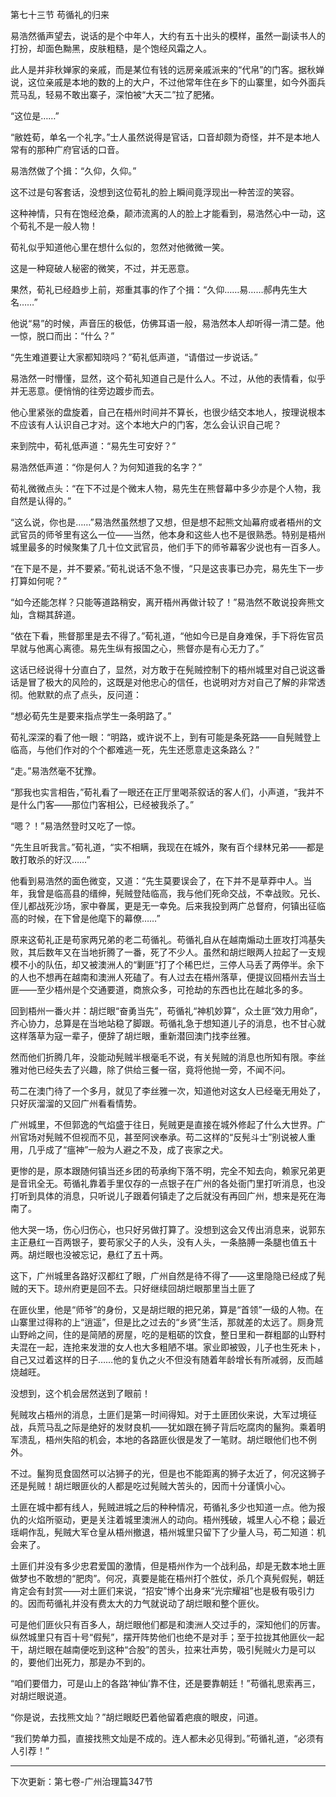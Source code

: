 

第七十三节 苟循礼的归来

易浩然循声望去，说话的是个中年人，大约有五十出头的模样，虽然一副读书人的打扮，却面色黝黑，皮肤粗糙，是个饱经风霜之人。

此人是并非秋婵家的亲戚，而是某位有钱的远房亲戚派来的“代帛”的门客。据秋婵说，这位亲戚是本地的数的上的大户，不过他常年住在乡下的山寨里，如今外面兵荒马乱，轻易不敢出寨子，深怕被“大天二”拉了肥猪。

“这位是……”

“敝姓荀，单名一个礼字。”士人虽然说得是官话，口音却颇为奇怪，并不是本地人常有的那种广府官话的口音。

易浩然做了个揖：“久仰，久仰。”

这不过是句客套话，没想到这位荀礼的脸上瞬间竟浮现出一种苦涩的笑容。

这种神情，只有在饱经沧桑，颠沛流离的人的脸上才能看到，易浩然心中一动，这个荀礼不是一般人物！

荀礼似乎知道他心里在想什么似的，忽然对他微微一笑。

这是一种窥破人秘密的微笑，不过，并无恶意。

果然，荀礼已经趋步上前，郑重其事的作了个揖：“久仰……易……郝冉先生大名……”

他说“易”的时候，声音压的极低，仿佛耳语一般，易浩然本人却听得一清二楚。他一惊，脱口而出：“什么？”

“先生难道要让大家都知晓吗？”荀礼低声道，“请借过一步说话。”

易浩然一时懵懂，显然，这个荀礼知道自己是什么人。不过，从他的表情看，似乎并无恶意。便悄悄的往旁边踱步而去。

他心里紧张的盘旋着，自己在梧州时间并不算长，也很少结交本地人，按理说根本不应该有人认识自己才对。这个本地大户的门客，怎么会认识自己呢？

来到院中，荀礼低声道：“易先生可安好？”

易浩然低声道：“你是何人？为何知道我的名字？”

荀礼微微点头：“在下不过是个微末人物，易先生在熊督幕中多少亦是个人物，我自然是认得的。”

“这么说，你也是……”易浩然虽然想了又想，但是想不起熊文灿幕府或者梧州的文武官员的师爷里有这么一位――当然，他本身和这些人也不是很熟悉。特别是梧州城里最多的时候聚集了几十位文武官员，他们手下的师爷幕客少说也有一百多人。

“在下是不是，并不要紧。”荀礼说话不急不慢，“只是这丧事已办完，易先生下一步打算如何呢？”

“如今还能怎样？只能等道路稍安，离开梧州再做计较了！”易浩然不敢说投奔熊文灿，含糊其辞道。

“依在下看，熊督那里是去不得了。”荀礼道，“他如今已是自身难保，手下将佐官员早就与他离心离德。易先生纵有报国之心，熊督亦是有心无力了。”

这话已经说得十分直白了，显然，对方敢于在髡贼控制下的梧州城里对自己说这番话是冒了极大的风险的，这既是对他忠心的信任，也说明对方对自己了解的非常透彻。他默默的点了点头，反问道：

“想必荀先生是要来指点学生一条明路了。”

荀礼深深的看了他一眼：“明路，或许说不上，到有可能是条死路――自髡贼登上临高，与他们作对的个个都难逃一死，先生还愿意走这条路么？”

“走。”易浩然毫不犹豫。

“那我也实言相告，”荀礼看了一眼还在正厅里喝茶叙话的客人们，小声道，“我并不是什么门客――那位门客相公，已经被我杀了。”

“嗯？！”易浩然登时又吃了一惊。

“先生且听我言。”荀礼道，“实不相瞒，我现在在城外，聚有百个绿林兄弟――都是敢打敢杀的好汉……”

他看到易浩然的面色微变，又道：“先生莫要误会了，在下并不是草莽中人。当年，我曾是临高县的缙绅，髡贼登陆临高，我与他们死命交战，不幸战败。兄长、侄儿都战死沙场，家中眷属，更是无一幸免。后来我投到两广总督府，何镇出征临高的时候，在下曾是他麾下的幕僚……”

原来这荀礼正是苟家两兄弟的老二苟循礼。苟循礼自从在越南煽动土匪攻打鸿基失败，其后数年又在当地折腾了一番，死了不少人。虽然和胡烂眼两人拉起了一支规模不小的队伍，却又被澳洲人的“剿匪”打了个稀巴烂，三停人马丢了两停半。余下的人也不想再在越南和澳洲人死磕了。有人过去在梧州落草，便提议回梧州去当土匪――至少梧州是个交通要道，商旅众多，可抢劫的东西也比在越北多的多。

回到梧州一番火并：胡烂眼“奋勇当先”，苟循礼“神机妙算”，众土匪“效力用命”，齐心协力，总算是在当地站稳了脚跟。苟循礼急于想知道儿子的消息，也不甘心就这样落草为寇一辈子，便辞了胡烂眼，重新潜回澳门找李丝雅。

然而他们折腾几年，没能动髡贼半根毫毛不说，有关髡贼的消息也所知有限。李丝雅对他已经失去了兴趣，除了供给三餐一宿，竟将他抛一旁，不闻不问。

苟二在澳门待了一个多月，就见了李丝雅一次，知道他对这女人已经毫无用处了，只好灰溜溜的又回广州看看情势。

广州城里，不但郭逸的气焰盛于往日，髡贼更是直接在城外修起了什么大世界。广州官场对髡贼不但视而不见，甚至阿谀奉承。苟二这样的“反髡斗士”别说被人重用，几乎成了“瘟神”一般为人避之不及，成了丧家之犬。

更惨的是，原本跟随何镇当还乡团的苟承绚下落不明，完全不知去向，赖家兄弟更是音讯全无。苟循礼靠着手里仅存的一点银子在广州的各处衙门里打听消息，也没打听到具体的消息，只听说儿子跟着何镇走了之后就没有再回广州，想来是死在海南了。

他大哭一场，伤心归伤心，也只好另做打算了。没想到这会又传出消息来，说郭东主正悬红一百两银子，要苟家父子的人头，没有人头，一条胳膊一条腿也值五十两。胡烂眼也没被忘记，悬红了五十两。

这下，广州城里各路好汉都红了眼，广州自然是待不得了――这里隐隐已经成了髡贼的天下。琼州府更是回不去。只好继续回胡烂眼那里当土匪了

在匪伙里，他是“师爷”的身份，又是胡烂眼的把兄弟，算是“首领”一级的人物。在山寨里过得称的上“逍遥”，但是比之过去的“乡贤”生活，那就差的太远了。厕身荒山野岭之间，住的是简陋的房屋，吃的是粗砺的饮食，整日里和一群粗鄙的山野村夫混在一起，连抢来发泄的女人也大多粗陋不堪。家业即被毁，儿子也生死未卜，自己又过着这样的日子……他的复仇之火不但没有随着年龄增长有所减弱，反而越烧越旺。

没想到，这个机会居然送到了眼前！

髡贼攻占梧州的消息，土匪们是第一时间得知。对于土匪团伙来说，大军过境征战，兵荒马乱之际是绝好的发财良机――犹如跟在狮子背后吃腐肉的鬣狗。乘着明军溃乱，梧州失陷的机会，本地的各路匪伙很是发了一笔财。胡烂眼他们也不例外。

不过。鬣狗觅食固然可以沾狮子的光，但是也不能距离的狮子太近了，何况这狮子还是髡贼！胡烂眼匪伙的人都是吃过髡贼大苦头的，因而十分谨慎小心。

土匪在城中都有线人，髡贼进城之后的种种情况，苟循礼多少也知道一点。他为报仇的火焰所驱动，更是关注着城里澳洲人的动向。梧州残破，城里人心不稳；最近瑶峒作乱，髡贼大军仓皇从梧州撤退，梧州城里只留下了少量人马，苟二知道：机会来了。

土匪们并没有多少忠君爱国的激情，但是梧州作为一个战利品，却是无数本地土匪做梦也不敢想的“肥肉”。何况，真要是能在梧州打个胜仗，杀几个真髡假髡，朝廷肯定会有封赏――对土匪们来说，“招安”博个出身来“光宗耀祖”也是极有吸引力的。因而苟循礼并没有费太大的力气就说动了胡烂眼和整个匪伙。

可是他们匪伙只有百多人，胡烂眼他们都是和澳洲人交过手的，深知他们的厉害。纵然城里只有百十号“假髡”，摆开阵势他们也绝不是对手；至于拉拢其他匪伙一起干，胡烂眼在越南便吃到这种“合股”的苦头，拉来壮声势，吸引髡贼火力是可以的，要他们出死力，那是办不到的。

“咱们要借力，可是山上的各路‘神仙’靠不住，还是要靠朝廷！”苟循礼思索再三，对胡烂眼说道。

“你是说，去找熊文灿？”胡烂眼眨巴着他留着疤痕的眼皮，问道。

“我们势单力孤，直接找熊文灿是不成的。连人都未必见得到。”苟循礼道，“必须有人引荐！”

-----------------------------------------------------

下次更新：第七卷-广州治理篇347节

